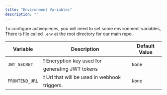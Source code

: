 ```yaml
---
title: "Environment Variables"
description: ""
---
```


To configure activepieces, you will need to set some environment variables, There is file called `.env` at the root directory for our main repo.


| Variable                     | Description                                                                                                 | Default Value    |
| ---------------------------- | ----------------------------------------------------------------------------------------------------------- | ---------------- |
| `JWT_SECRET`                 | ❗️ Encryption key used for generating JWT tokens                                                            | `None`           |
| `FRONTEND_URL`                 | ❗️ Url that will be used in webhook triggers.                                                               | `None`           |
